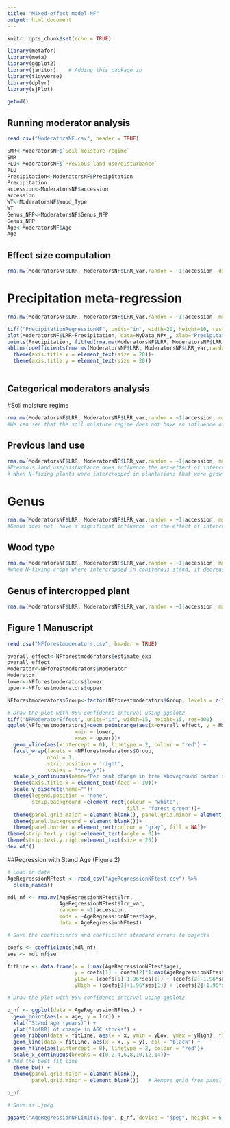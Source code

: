 ```yaml
---
title: "Mixed-effect model NF"
output: html_document
---
```


```r
knitr::opts_chunk$set(echo = TRUE)
```

```r
library(metafor)
library(meta)
library(ggplot2)
library(janitor)    # Adding this package in
library(tidyverse)
library(dplyr)
library(sjPlot)
```
```r
getwd()
```
## Running moderator analysis
```r
read.csv("ModeratorsNF.csv", header = TRUE)
```
```r
SMR<-ModeratorsNF$`Soil moisture regime`
SMR
PLU<-ModeratorsNF$`Previous land use/disturbance`
PLU
Precipitation<-ModeratorsNF$Precipitation
Precipitation
accession<-ModeratorsNF$accession
accession
WT<-ModeratorsNF$Wood_Type
WT
Genus_NFP<-ModeratorsNF$Genus_NFP
Genus_NFP
Age<-ModeratorsNF$Age
Age
```
## Effect size computation
```r
rma.mv(ModeratorsNF$LRR, ModeratorsNF$LRR_var,random = ~1|accession, data = ModeratorsNF)
```
# Precipitation meta-regression
```r
rma.mv(ModeratorsNF$LRR, ModeratorsNF$LRR_var,random = ~1|accession, mods = ~Precipitation, data = ModeratorsNF)
```
```r
tiff("PrecipitationRegressionNF", units="in", width=20, height=10, res=300)
plot(ModeratorsNF$LRR~Precipitation, data=MyData_NPK_, xlab="Precipitation (mm/yr)", ylab="Net treatment effect on plantations biomass")
points(Precipitation, fitted(rma.mv(ModeratorsNF$LRR, ModeratorsNF$LRR_var,random = ~1|accession, mods = ~Precipitation, data = ModeratorsNF)), pch="x", col="red")
abline(coefficients(rma.mv(ModeratorsNF$LRR, ModeratorsNF$LRR_var,random = ~1|accession, mods = ~Precipitation, data = ModeratorsNF)))+
  theme(axis.title.x = element_text(size = 20))+
  theme(axis.title.y = element_text(size = 20))
         
```

## Categorical moderators analysis
#Soil moisture regime
```r
rma.mv(ModeratorsNF$LRR, ModeratorsNF$LRR_var,random = ~1|accession, mods = ~SMR-1, data = ModeratorsNF)
#We can see that the soil moisture regime does not have an influence of the effect of the treatment. 
```

## Previous land use
```r
rma.mv(ModeratorsNF$LRR, ModeratorsNF$LRR_var,random = ~1|accession, mods = ~PLU-1, data = ModeratorsNF)
#Previous land use/disturbance does influence the net-effect of intercropping N-fixing plants on plant biomass. Effect size differ among the types of previous land use
# When N-fixing plants were intercropped in plantations that were grown on previously  cropped land or w the effect of the treatment (the change in biomass) was postivie : when N-fixing crops were interplanted in previous crooped land, it increases the biomass of the main crop by 40%.
```
# Genus
```r
rma.mv(ModeratorsNF$LRR, ModeratorsNF$LRR_var,random = ~1|accession, mods = ~Genus-1, data = ModeratorsNF)
#Genus does not  have a significant influence  on the effect of intercropping N-Fixing plants treatment. 
```
## Wood type
```r
rma.mv(ModeratorsNF$LRR, ModeratorsNF$LRR_var,random = ~1|accession, mods = ~WT-1, data = ModeratorsNF)
#when N-fixing crops where intercropped in coniferous stand, it decreases the biomass of the main tree crop by a slight margin (12%), although it was not statistically significant. Conversely, when hardwoods were mixed with N-fixing crops, it boosted their productivity and abovegrounf biomass by about 4%, although it was not statistically statiscally significant as well. 
```
## Genus of intercropped plant
```r
rma.mv(ModeratorsNF$LRR, ModeratorsNF$LRR_var,random = ~1|accession, mods = ~Genus_NFP-1, data = ModeratorsNF)
```

## Figure 1 Manuscript
```r
read.csv("NFforestmoderators.csv", header = TRUE)
```

```r
overall_effect<-NFforestmoderators$estimate_exp
overall_effect
Moderator<-NFforestmoderators$Moderator
Moderator
lower<-NFforestmoderators$lower
upper<-NFforestmoderators$upper
```
```r
NFforestmoderators$Group<-factor(NFforestmoderators$Group, levels = c("Overall effect", "Soil moisture regime", "Previous land use","Tree genus","Intercropped plant genus","Wood type"))
```

```r
# Draw the plot with 95% confidence interval using ggplot2
tiff("NFModeratorEffect", units="in", width=15, height=15, res=300)
ggplot(NFforestmoderators)+geom_pointrange(aes(x=overall_effect, y = Moderator, 
                      xmin = lower, 
                      xmax = upper))+
  geom_vline(aes(xintercept = 0), linetype = 2, colour = "red") + 
  facet_wrap(facets = ~NFforestmoderators$Group, 
             ncol = 1, 
             strip.position = 'right', 
             scales = "free_y")+
  scale_x_continuous(name="Per cent change in tree aboveground carbon stocks from interplanting N-fixing plants", limits=c(-70, 140), breaks = c(-80,-60,-40,-20,0,20,40,60,80,100,120,140))+
  theme(axis.title.x = element_text(face = -10))+
  scale_y_discrete(name="")+
  theme(legend.position = "none",
        strip.background =element_rect(colour = "white",
                                       fill = "forest green"))+
  theme(panel.grid.major = element_blank(), panel.grid.minor = element_blank(),text = element_text(size=25))+
  theme(panel.background = element_blank())+
  theme(panel.border = element_rect(colour = "gray", fill = NA))+
theme(strip.text.y.right=element_text(angle = 0))+
theme(strip.text.y.right=element_text(size = 25))
dev.off()
```


##Regression with Stand Age (Figure 2)
```r
# Load in data
AgeRegressionNFtest <- read_csv("AgeRegressionNFtest.csv") %>%   
  clean_names()
```

```r
mdl_nf <- rma.mv(AgeRegressionNFtest$lrr, 
                 AgeRegressionNFtest$lrr_var, 
                 random = ~1|accession, 
                 mods = ~AgeRegressionNFtest$age, 
                 data = AgeRegressionNFtest)

# Save the coefficients and coefficient standard errors to objects

coefs <- coefficients(mdl_nf)
ses <- mdl_nf$se

fitLine <- data.frame(x = 1:max(AgeRegressionNFtest$age),
                      y = coefs[1] + coefs[2]*1:max(AgeRegressionNFtest$age),
                      yLow = (coefs[1]-1.96*ses[1]) + (coefs[2]-1.96*ses[2])*1:max(AgeRegressionNFtest$age),
                      yHigh = (coefs[1]+1.96*ses[1]) + (coefs[2]+1.96*ses[2])*1:max(AgeRegressionNFtest$age))

# Draw the plot with 95% confidence interval using ggplot2

p_nf <- ggplot(data = AgeRegressionNFtest) +
  geom_point(aes(x = age, y = lrr)) +
  xlab("Stand age (years)") +
  ylab("ln(RR) of change in AGC stocks") +
  geom_ribbon(data = fitLine, aes(x = x, ymin = yLow, ymax = yHigh), fill = "blue", alpha = 0.2) +  # Add the 95% Confidence Interval using geom_ribbon
  geom_line(data = fitLine, aes(x = x, y = y), col = "black") +
  geom_hline(aes(yintercept = 0), linetype = 2, colour = "red")+
  scale_x_continuous(breaks = c(0,2,4,6,8,10,12,14))+
# Add the best fit line
  theme_bw() +
  theme(panel.grid.major = element_blank(),
        panel.grid.minor = element_blank())   # Remove grid from panel (up to you if you want to keep)
  
p_nf

# Save as .jpeg

ggsave("AgeRegressionNFLimit15.jpg", p_nf, device = "jpeg", height = 6, width = 8.5)
```






